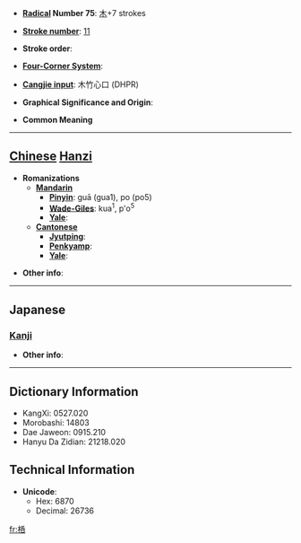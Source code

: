 * '''[[Wiktionary:Chinese radical index| Radical]] Number 75''': [[Wiktionary:Chinese radical index 木|木]]+7 strokes

* '''[[Wiktionary:Chinese total strokes index|Stroke number]]''': [[Wiktionary:Chinese total strokes index 11|11]]

* '''Stroke order''': 

* '''[[Wiktionary:Chinese four corner index|Four-Corner System]]''': 

* '''[[Wiktionary:Chinese Cangjie index|Cangjie input]]''': 木竹心口 (DHPR)

* '''Graphical Significance and Origin''': 

* '''Common Meaning'''

----

== [[Chinese]] [[Hanzi]] ==

* '''Romanizations'''
** '''[[Mandarin]]'''
*** '''[[Pinyin]]''': guā (gua1), po (po5)
*** '''[[Wade-Giles]]''': kua<sup>1</sup>, p'o<sup>5</sup>
*** '''[[Yale]]''': 
** '''[[Cantonese]]'''
*** '''[[Jyutping]]''':
*** '''[[Penkyamp]]''': 
*** '''[[Yale]]''': 

* '''Other info''': 

----

==Japanese==
===[[Kanji]]===
{{kanji|on readings=[[かつ]] (katsu), [[かち]] (kachi)|kun readings=[[ゆだめ]] (yudame)}}

* '''Other info''':  

----

== Dictionary Information ==

* KangXi: 0527.020
* Morobashi: 14803
* Dae Jaweon: 0915.210
* Hanyu Da Zidian: 21218.020

== Technical Information ==

* '''Unicode''':
** Hex: 6870
** Decimal: 26736

[[fr:桰]]